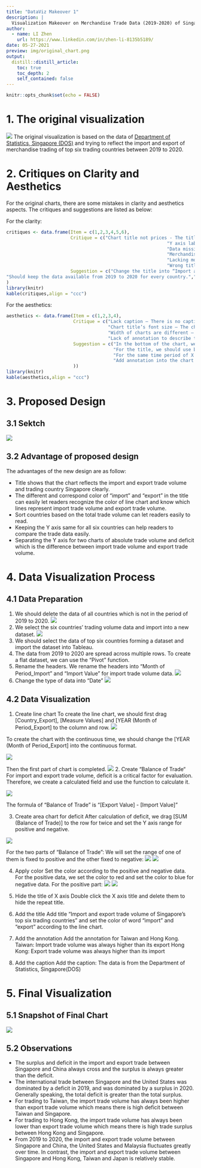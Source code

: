 ```yaml
---
title: "DataViz Makeover 1"
description: |
  Visualization Makeover on Merchandise Trade Data (2019-2020) of Singapore in Tableau
author:
  - name: LI Zhen
    url: https://www.linkedin.com/in/zhen-li-8135b5189/
date: 05-27-2021
preview: img/original_chart.png
output:
  distill::distill_article:
    toc: true
    toc_depth: 2
    self_contained: false
---
```



```r
knitr::opts_chunk$set(echo = FALSE)
```

# 1.	The original visualization
![](img/original_chart.png)
The original visualization is based on the data of [Department of Statistics, Singapore (DOS)](https://www.singstat.gov.sg/find-data/search-by-theme/trade-and-investment/merchandise-trade/latest-data) and trying to reflect the import and export of merchandise trading of top six trading countries between 2019 to 2020.

# 2.	Critiques on Clarity and Aesthetics

For the original charts, there are some mistakes in clarity and aesthetics aspects. The critiques and suggestions are listed as below:

For the clarity:

```r
critiques <- data.frame(Item = c(1,2,3,4,5,6), 
                        Critique = c("Chart title not prices - The title “Merchandise Trade of Top Six Trading Countries, 2019-2020” can’t reflect the country and measurement of this chart clearly.",
                                                            "Y axis labels are different – The labels of export and import are different and can’t reflect the difference between export and import clearly.",
                                                            "Data missing – Merchandise trading data of Japan only have the data of 2020.",
                                                            "Merchandise trade order – The order of the countries’ charts can’t reflect clearly which country has the largest import and export trading with Singapore.",
                                                            "Lacking money units – From this chart, we can’t find the units of merchandise trade. It will make readers to get confused.",
                                                            "Wrong title selection for “top six” - After calculation of total trade volume, we can find that these six countries are not the top six."),
                        Suggestion = c("Change the title into “Import and export trade volume of Singapore's six trading countries”.","Y axis labels should keep the same which can easily for readers to recognize.",
"Should keep the data available from 2019 to 2020 for every country.","Should sort the charts to reflect the order of top six countries.","For the Y axis title, it should contain the “($)” to reflect the units of currency.","Change the title")
)
library(knitr)
kable(critiques,align = "ccc")
```
For the aesthetics:

```r
aesthetics <- data.frame(Item = c(1,2,3,4),
                         Critique = c("Lack caption – There is no caption in the bottom of the chart. The readers don’t know where the data come from.",
                                      "Chart title’s font size – The chart title should be bigger to attract reader’s attention.",
                                      "Width of charts are different – Charts of Malaysia and Mainland China have wider X axis compare to the other countries. Since the X axis all reflect the same period, width of charts should be same.",
                                      "Lack of annotation to describe the data trend."),
                         Suggestion = c("In the bottom of the chart, we should add the data source as the caption.",
                                        "For the title, we should use bigger font size the color to attract audience attention.",
                                        "For the same time period of X axis, we should use the same width of each chats.",
                                        "Add annotation into the chart about important trend."
                         ))
library(knitr)
kable(aesthetics,align = "ccc")

```

# 3.	Proposed Design

## 3.1 Sektch

![](img/draft.jpg)

## 3.2	Advantage of proposed design

The advantages of the new design are as follow:

- Title shows that the chart reflects the import and export trade volume and trading country Singapore clearly.
- The different and correspond color of “import” and “export” in the title can easily let readers recognize the color of line chart and know which lines represent import trade volume and export trade volume.
- Sort countries based on the total trade volume can let readers easily to read.
- Keeping the Y axis same for all six countries can help readers to compare the trade data easily.
- Separating the Y axis for two charts of absolute trade volume and deficit which is the difference between import trade volume and export trade volume.

# 4.	Data Visualization Process

## 4.1 Data Preparation

1. We should delete the data of all countries which is not in the period of 2019 to 2020. 
![](img/right_period.png)
2.	We select the six countries’ trading volume data and import into a new dataset.
![](img/top6.png)
3.	We should select the data of top six countries forming a dataset and import the dataset into Tableau.
4.	The data from 2019 to 2020 are spread across multiple rows. To create a flat dataset, we can use the “Pivot” function.
5.	Rename the headers. We rename the headers into “Month of Period_Import” and “Import Value” for import trade volume data.
![](img/t1.png)
6.	Change the type of data into “Date”
![](img/t2.png)

## 4.2	Data Visualization

1.	Create line chart
To create the line chart, we should first drag [Country_Export], [Measure Values] and [YEAR (Month of Period_Export] to the column and row.
![](img/t8.png)

To create the chart with the continuous time, we should change the [YEAR (Month of Period_Export] into the continuous format.

![](img/t4.png)

Then the first part of chart is completed.
![](img/t5.png)
2.	Create “Balance of Trade“
For import and export trade volume, deficit is a critical factor for evaluation. Therefore, we create a calculated field and use the function to calculate it.

![](img/t6.png)

The formula of "Balance of Trade" is "[Export Value] - [Import Value]"

3.	Create area chart for deficit
After calculation of deficit, we drag [SUM (Balance of Trade)] to the row for twice and set the Y axis range for positive and negative.

![](img/t9.png)

For the two parts of "Balance of Trade":
We will set the range of one of them is fixed to positive and the other fixed to negative:
![](img/t10.png) ![](img/t11.png)

4.	Apply color
Set the color according to the positive and negative data. For the positive data, we set the color to red and set the color to blue for negative data.
For the positive part:
![](img/t13.png) ![](img/t12.png)

5.	Hide the title of X axis
Double click the X axis title and delete them to hide the repeat title.
6.	Add the title
Add title “Import and export trade volume of Singapore's top six trading countries” and set the color of word “import” and “export” according to the line chart.
7.	Add the annotation
Add the annotation for Taiwan and Hong Kong.
Taiwan: Import trade volume was always higher than its export
Hong Kong: Export trade volume was always higher than its import
8.	Add the caption
Add the caption: The data is from the Department of Statistics, Singapore(DOS)

# 5.	Final Visualization

## 5.1 Snapshot of Final Chart
![](img/final_chart.jpg)

## 5.2	Observations

-	The surplus and deficit in the import and export trade between Singapore and China always cross and the surplus is always greater than the deficit. 
-	The international trade between Singapore and the United States was dominated by a deficit in 2019, and was dominated by a surplus in 2020. Generally speaking, the total deficit is greater than the total surplus.
-	For trading to Taiwan, the import trade volume has always been higher than export trade volume which means there is high deficit between Taiwan and Singapore.
-	For trading to Hong Kong, the import trade volume has always been lower than export trade volume which means there is high trade surplus between Hong Kong and Singapore.
-	From 2019 to 2020, the import and export trade volume between Singapore and China, the United States and Malaysia fluctuates greatly over time. In contrast, the import and export trade volume between Singapore and Hong Kong, Taiwan and Japan is relatively stable.









